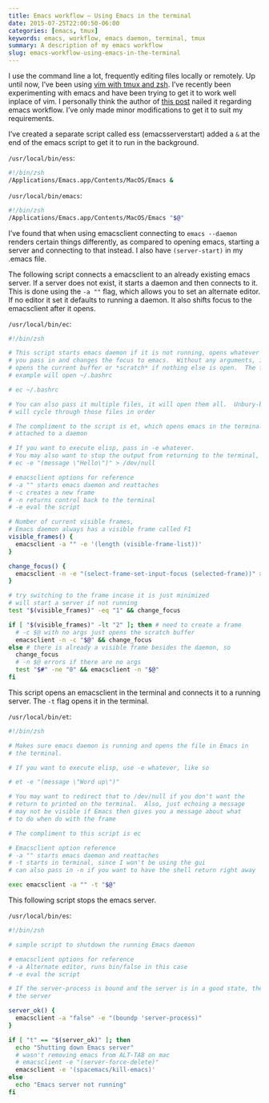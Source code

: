 ```yaml
---
title: Emacs workflow — Using Emacs in the terminal
date: 2015-07-25T22:00:50-06:00
categories: [emacs, tmux]
keywords: emacs, workflow, emacs daemon, terminal, tmux
summary: A description of my emacs workflow
slug: emacs-workflow-using-emacs-in-the-terminal
---
```


I use the command line a lot, frequently editing files locally or remotely. Up until now, I've been using [vim with tmux and zsh](./../vim-tmux-zsh/index.qmd). I've recently been experimenting with emacs and have been trying to get it to work well inplace of vim. I personally think the author of [this post](https://mjwall.com/blog/2013/10/04/how-i-use-emacs/) nailed it regarding emacs workflow. I've only made minor modifications to get it to suit my requirements.

I've created a separate script called ess (emacsserverstart) added a `&` at the end of the emacs script to get it to run in the background.

`/usr/local/bin/ess`:

```bash
#!/bin/zsh
/Applications/Emacs.app/Contents/MacOS/Emacs &
```

`/usr/local/bin/emacs`:

```bash
#!/bin/zsh
/Applications/Emacs.app/Contents/MacOS/Emacs "$@"
```

I've found that when using emacsclient connecting to `emacs --daemon` renders certain things differently, as compared to opening emacs, starting a server and connecting to that instead. I also have `(server-start)` in my .emacs file.

The following script connects a emacsclient to an already existing emacs server. If a server does not exist, it starts a daemon and then connects to it. This is done using the `-a ""` flag, which allows you to set an alternate editor. If no editor it set it defaults to running a daemon. It also shifts focus to the emacsclient after it opens.

`/usr/local/bin/ec`:

```bash
#!/bin/zsh

# This script starts emacs daemon if it is not running, opens whatever file
# you pass in and changes the focus to emacs.  Without any arguments, it just
# opens the current buffer or *scratch* if nothing else is open.  The following
# example will open ~/.bashrc

# ec ~/.bashrc

# You can also pass it multiple files, it will open them all.  Unbury-buffer
# will cycle through those files in order

# The compliment to the script is et, which opens emacs in the terminal
# attached to a daemon

# If you want to execute elisp, pass in -e whatever.
# You may also want to stop the output from returning to the terminal, like
# ec -e "(message \"Hello\")" > /dev/null

# emacsclient options for reference
# -a "" starts emacs daemon and reattaches
# -c creates a new frame
# -n returns control back to the terminal
# -e eval the script

# Number of current visible frames,
# Emacs daemon always has a visible frame called F1
visible_frames() {
  emacsclient -a "" -e '(length (visible-frame-list))'
}

change_focus() {
  emacsclient -n -e "(select-frame-set-input-focus (selected-frame))" > /dev/null
}

# try switching to the frame incase it is just minimized
# will start a server if not running
test "$(visible_frames)" -eq "1" && change_focus

if [ "$(visible_frames)" -lt "2" ]; then # need to create a frame
  # -c $@ with no args just opens the scratch buffer
  emacsclient -n -c "$@" && change_focus
else # there is already a visible frame besides the daemon, so
  change_focus
  # -n $@ errors if there are no args
  test "$#" -ne "0" && emacsclient -n "$@"
fi
```

This script opens an emacsclient in the terminal and connects it to a running server. The `-t` flag opens it in the terminal.

`/usr/local/bin/et`:

```bash
#!/bin/zsh

# Makes sure emacs daemon is running and opens the file in Emacs in
# the terminal.

# If you want to execute elisp, use -e whatever, like so

# et -e "(message \"Word up\")"

# You may want to redirect that to /dev/null if you don't want the
# return to printed on the terminal.  Also, just echoing a message
# may not be visible if Emacs then gives you a message about what
# to do when do with the frame

# The compliment to this script is ec

# Emacsclient option reference
# -a "" starts emacs daemon and reattaches
# -t starts in terminal, since I won't be using the gui
# can also pass in -n if you want to have the shell return right away

exec emacsclient -a "" -t "$@"
```

This following script stops the emacs server.

`/usr/local/bin/es`:

```bash
#!/bin/zsh

# simple script to shutdown the running Emacs daemon

# emacsclient options for reference
# -a Alternate editor, runs bin/false in this case
# -e eval the script

# If the server-process is bound and the server is in a good state, then kill
# the server

server_ok() {
  emacsclient -a "false" -e "(boundp 'server-process)"
}

if [ "t" == "$(server_ok)" ]; then
  echo "Shutting down Emacs server"
  # wasn't removing emacs from ALT-TAB on mac
  # emacsclient -e "(server-force-delete)"
  emacsclient -e '(spacemacs/kill-emacs)'
else
  echo "Emacs server not running"
fi
```
